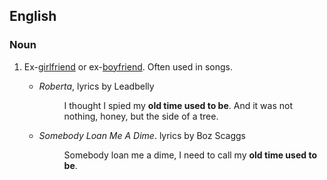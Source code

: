 ==English==

===Noun===
{{en-noun|head=[[old]] [[time]] [[used]] [[to]] [[be]]|old time used to be's}}

# {{context|idiomatic|euphemistic|lang=en}} Ex-[[girlfriend]] or ex-[[boyfriend]]. Often used in songs.
#* ''Roberta'', lyrics by Leadbelly
#*: I thought I spied my '''old time used to be'''. And it was not nothing, honey, but the side of a tree.
#* ''Somebody Loan Me A Dime''. lyrics by Boz Scaggs
#*: Somebody loan me a dime, I need to call my '''old time used to be'''.